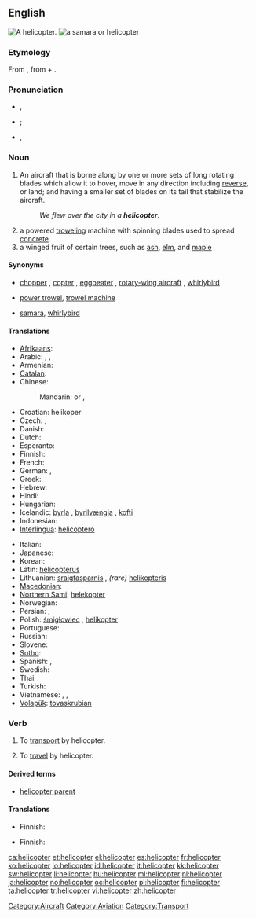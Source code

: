 ==English==
[[Image:Bell 206L3 (D-HASA).jpg|thumb|right|A helicopter.]]
[[File:Acer circinatum 9468.JPG|thumb|a [[samara]] or '''helicopter''']]

===Etymology===
From {{etyl|fr}} {{term|hélicoptère|lang=fr}}, from {{etyl|grc}} {{term|ἕλιξ||spiral|sc=polytonic|tr=helix|lang=grc}} + {{term|πτερόν|sc=polytonic|tr=pteron||wing|lang=grc}}.

===Pronunciation===
* {{a|AusE}} {{IPA|/ˈheliˌkoptə(ɹ)/}}, {{SAMPA|"heli%kopt@(ɹ)/}}
* {{a|UK}} {{IPA|/ˈhɛl.iˌkɒp.tə(ɹ)/|/ˈhɛl.ɪˌkɒp.tə(ɹ)/}}; {{SAMPA|/"hEl.i%kQp.t@(r)|/"hEl.I%kQp.t@(r)/}}
* {{a|US}} {{IPA|/ˈhɛlɨˌkɑptɚ/}}, {{SAMPA|/"hEl1%kApt@`/}}

===Noun===
{{en-noun}}

# An aircraft that is borne along by one or more sets of long rotating blades which allow it to hover, move in any direction including [[reverse]], or land; and having a smaller set of blades on its tail that stabilize the aircraft.
#: ''We flew over the city in a '''helicopter'''''.
# a powered [[trowel]]ing machine with spinning blades used to spread [[concrete]].
# a winged fruit of certain trees, such as [[ash]], [[elm]], and [[maple]]

====Synonyms====
* {{sense|aircraft}} [[chopper]] {{qualifier|informal}}, [[copter]] {{qualifier|informal}}, [[eggbeater]] {{qualifier|slang}}, [[rotary-wing aircraft]] {{qualifier|technical}}, [[whirlybird]] {{qualifier|slang}}
* {{sense|trowelling device}} [[power trowel]], [[trowel machine]]
* {{sense|winged fruit}} [[samara]], [[whirlybird]]

====Translations====
{{trans-top|aircraft}}
* [[Afrikaans]]: {{t-|af|helikopter|xs=Afrikaans}}
* Arabic: {{t|ar|طائرة عامودية|f|tr=Taa'ira 3amudíyya}},  {{t|ar|هليكوبتر|m|tr=hilikubtar}},  {{t|ar|حوامة|f|tr=Hawwaama}}
* Armenian: {{t-|hy|ուղղաթիռ|tr=uġġat'iṙ}}
* [[Catalan]]: {{t-|ca|helicòpter|m}}
* Chinese:
*: Mandarin: {{t-|cmn|直升機|sc=Hani}} or {{t-|cmn|直昇機|sc=Hani}},  {{t-|cmn|直升机|tr=zhíshēngjī|sc=Hani}}
* Croatian: helikoper {{m}}
* Czech: {{t-|cs|vrtulník|m}}, {{t-|cs|helikoptéra|f}}
* Danish: {{t+|da|helikopter}}
* Dutch: {{t+|nl|helikopter|m}}
* Esperanto: {{t-|eo|helikoptero|xs=Esperanto}}
* Finnish: {{t+|fi|helikopteri}}
* French: {{t+|fr|hélicoptère|m}}
* German: {{t+|de|Helikopter|m}}, {{t+|de|Hubschrauber|m}}
* Greek: {{t+|el|ελικόπτερο|n|tr=elikóptero}}
* Hebrew: {{t+|he|מסוק|m|tr=masók}}
* Hindi: {{t|hi|हेलिकॉप्टर|tr=helikopttar|xs=Hindi}}
* Hungarian: {{t+|hu|helikopter}}
* Icelandic: [[þyrla]] {{f}}, [[þyrilvængja]] {{f}} {{italbrac|obsolete}}, [[kofti]] {{m}} {{italbrac|obsolete}}
* Indonesian: {{t-|id|helikopter|xs=Indonesian}}
* [[Interlingua]]: [[helicoptero]]
{{trans-mid}}
* Italian: {{t+|it|elicottero|m}}
* Japanese: {{t-|ja|ヘリコプター|tr=herikoputā}}
* Korean: {{t+|ko|헬리콥터|tr=helikopteo|sc=Hang}}
* Latin: [[helicopterus]] {{m}}
* Lithuanian: [[sraigtasparnis]] {{m}}, ''(rare)'' [[helikopteris]] {{m}}
* [[Macedonian]]: {{t-|mk|хеликоптер|m|tr=helikópter}}
* [[Northern Sami]]: [[helekopter]]
* Norwegian: {{t+|no|helikopter|n}}
* Persian: {{t+|fa|بالگرد|tr=bâlgard|xs=Persian}},  {{t|fa||tr=helikópter|xs=Persian}}
* Polish: [[śmigłowiec]] {{m}}, [[helikopter]] {{m}}
* Portuguese: {{t+|pt|helicóptero|m}}
* Russian: {{t+|ru|вертолёт|m|tr=vertoljót}}
* Slovene: {{t-|sl|helikopter|m}}
* [[Sotho]]: {{t|st|helikopotare|xs=Sotho}}
* Spanish: {{t+|es|helicóptero|m}}, {{t+|es|autogiro|m}}
* Swedish: {{t+|sv|helikopter|c}}
* Thai: {{t|th|เฮลิคอบเตอ |c|tr=helikhoptoe}}
* Turkish: {{t-|tr|helikopter}}
* Vietnamese: {{t|vi|máy bay lên thẳng|xs=Vietnamese}},  {{t|vi|máy bay trực thăng|xs=Vietnamese}},  {{t+|vi|trực thăng|xs=Vietnamese}}
* [[Volapük]]: [[tovaskrubian]]
{{trans-bottom}}

{{trans-top|machine for spreading concrete}}
{{trans-mid}}
{{trans-bottom}}

===Verb===
{{en-verb}}

# {{transitive}} To [[transport]] by helicopter.
# {{intransitive}} To [[travel]] by helicopter.

====Derived terms====
* [[helicopter parent]]

====Translations====
{{trans-top|to transport by helicopter}}
* Finnish: {{t+|fi|kuljettaa}} {{t+|fi|helikopteri|alt=helikopterilla}}
{{trans-mid}}
{{trans-bottom}}

{{trans-top|to travel by helicopter}}
* Finnish: {{t+|fi|matkustaa}} {{t+|fi|helikopteri|alt=helikopterilla}}
{{trans-mid}}
{{trans-bottom}}

[[Category:Aircraft]]
[[Category:Aviation]]
[[Category:Transport]]

[[ca:helicopter]]
[[et:helicopter]]
[[el:helicopter]]
[[es:helicopter]]
[[fr:helicopter]]
[[ko:helicopter]]
[[io:helicopter]]
[[id:helicopter]]
[[it:helicopter]]
[[kk:helicopter]]
[[sw:helicopter]]
[[li:helicopter]]
[[hu:helicopter]]
[[ml:helicopter]]
[[nl:helicopter]]
[[ja:helicopter]]
[[no:helicopter]]
[[oc:helicopter]]
[[pl:helicopter]]
[[fi:helicopter]]
[[ta:helicopter]]
[[tr:helicopter]]
[[vi:helicopter]]
[[zh:helicopter]]